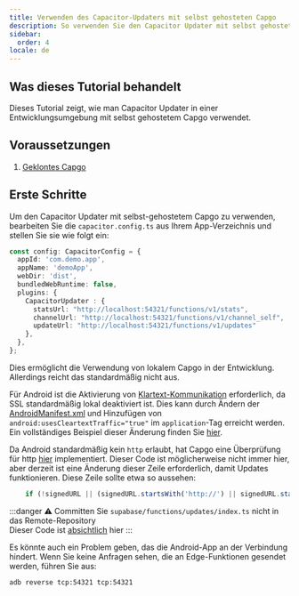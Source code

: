 ```yaml
---
title: Verwenden des Capacitor-Updaters mit selbst gehosteten Capgo
description: So verwenden Sie den Capacitor Updater mit selbst gehosteter Capgo
sidebar:
  order: 4
locale: de
---
```


## Was dieses Tutorial behandelt

Dieses Tutorial zeigt, wie man Capacitor Updater in einer Entwicklungsumgebung mit selbst gehostetem Capgo verwendet.

## Voraussetzungen

1. [Geklontes Capgo](https://githubcom/Cap-go/capgo)

## Erste Schritte

Um den Capacitor Updater mit selbst-gehostetem Capgo zu verwenden, bearbeiten Sie die `capacitor.config.ts` aus Ihrem App-Verzeichnis und stellen Sie sie wie folgt ein:

```ts
const config: CapacitorConfig = {
  appId: 'com.demo.app',
  appName: 'demoApp',
  webDir: 'dist',
  bundledWebRuntime: false,
  plugins: {
    CapacitorUpdater : {
      statsUrl: "http://localhost:54321/functions/v1/stats",
      channelUrl: "http://localhost:54321/functions/v1/channel_self",
      updateUrl: "http://localhost:54321/functions/v1/updates"
    },
  },
};
```

Dies ermöglicht die Verwendung von lokalem Capgo in der Entwicklung. Allerdings reicht das standardmäßig nicht aus.

Für Android ist die Aktivierung von [Klartext-Kommunikation](https://developer.android.com/topic/security/risks/cleartext) erforderlich, da SSL standardmäßig lokal deaktiviert ist.
Dies kann durch Ändern der [AndroidManifest.xml](https://github.com/Cap-go/capacitor-updater/blob/main/android/src/main/AndroidManifest.xml) und Hinzufügen von `android:usesCleartextTraffic="true"` im `application`-Tag erreicht werden.
Ein vollständiges Beispiel dieser Änderung finden Sie [hier](https://gist.github.com/WcaleNieWolny/061a015acdebe35eaf3afd7030797701).

Da Android standardmäßig kein `http` erlaubt, hat Capgo eine Überprüfung für http [hier](https://github.com/Cap-go/capgo/blob/4cce6c0707d745faa2afbab643e636bad927c602/supabase/functions/updates/index.ts#L396) implementiert.
Dieser Code ist möglicherweise nicht immer hier, aber derzeit ist eine Änderung dieser Zeile erforderlich, damit Updates funktionieren.
Diese Zeile sollte etwa so aussehen:
```ts
    if (!signedURL || (signedURL.startsWith('http://') || signedURL.startsWith('https://'))) {
```

:::danger
⚠️ Committen Sie `supabase/functions/updates/index.ts` nicht in das Remote-Repository\
Dieser Code ist [absichtlich](https://github.com/Cap-go/capacitor-updater/issues/37#issuecomment-1684916354) hier
:::

Es könnte auch ein Problem geben, das die Android-App an der Verbindung hindert. Wenn Sie keine Anfragen sehen, die an Edge-Funktionen gesendet werden, führen Sie aus:
```bash
adb reverse tcp:54321 tcp:54321
```